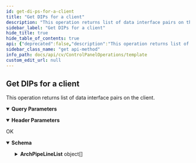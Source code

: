 ```yaml
---
id: get-di-ps-for-a-client
title: "Get DIPs for a client"
description: "This operation returns list of data interface pairs on the client."
sidebar_label: "Get DIPs for a client"
hide_title: true
hide_table_of_contents: true
api: {"deprecated":false,"description":"This operation returns list of data interface pairs on the client.\n","operationId":"Get DIPs for a client","parameters":[{"description":"","explode":true,"in":"query","name":"ClientId","schema":{"example":"{{clientId}}","type":"string"}},{"description":"","in":"header","name":"Authtoken","schema":{"example":"{{TOKEN}}","type":"string"}}],"tags":["Data Interface Pairs"],"responses":{"200":{"description":"OK","content":{"application/json":{"schema":{"type":"object","properties":{"ArchPipeLineList":{"type":"array","items":{"type":"object","properties":{"destGroupId":{"type":"integer"},"srcGroupId":{"type":"integer"},"isActive":{"type":"integer"},"destGroupEntity":{"type":"object","properties":{"_type_":{"type":"integer"}}},"destClientEntity":{"type":"object","properties":{"_type_":{"type":"integer"}}},"client2":{"type":"object","properties":{"name":{"type":"string"},"id":{"type":"integer"}}},"client1":{"type":"object","properties":{"name":{"type":"string"},"id":{"type":"integer"}}},"srcClientEntity":{"type":"object","properties":{"_type_":{"type":"integer"}}},"srcGroupEntity":{"type":"object","properties":{"_type_":{"type":"integer"}}}}}}},"x-examples":{"Example 1":{"ArchPipeLineList":[{"destGroupId":0,"srcGroupId":9035,"isActive":1,"destGroupEntity":{"_type_":28},"destClientEntity":{"_type_":3},"client2":{"name":"1.2.236.192","id":758},"client1":{"name":"172.*","id":0},"srcClientEntity":{"_type_":3},"srcGroupEntity":{"_type_":28}}]}}},"examples":{"Example 1":{"value":{"ArchPipeLineList":[{"destGroupId":0,"srcGroupId":9035,"isActive":1,"destGroupEntity":{"_type_":28},"destClientEntity":{"_type_":3},"client2":{"name":"1.2.236.192","id":758},"client1":{"name":"172.*","id":0},"srcClientEntity":{"_type_":3},"srcGroupEntity":{"_type_":28}}]}}}}}}},"method":"get","path":"/CommServ/DataInterfacePairs","servers":[{"url":"http://{hostname}/webconsole/api","variables":{"hostname":{"default":"localhost","description":"Webconsole"}}}],"info":{"title":"Template","contact":{},"version":"1.0","description":"Template"},"postman":{"name":"Get DIPs for a client","description":{"content":"This operation returns list of data interface pairs on the client.\n","type":"text/plain"},"url":{"path":["CommServ","DataInterfacePairs"],"host":["{{baseUrl}}"],"query":[{"disabled":false,"key":"ClientId","value":""}],"variable":[]},"header":[{"disabled":false,"description":{"content":"","type":"text/plain"},"key":"Authtoken","value":""},{"key":"Accept","value":"application/json"}],"method":"GET"}}
sidebar_class_name: "get api-method"
info_path: docs/api/cv/ControlPanelOperations/template
custom_edit_url: null
---
```



## Get DIPs for a client



This operation returns list of data interface pairs on the client.


<details style={{"marginBottom":"1rem"}} data-collapsed={false} open={true}><summary style={{}}><strong>Query Parameters</strong></summary><div><ul><ParamsItem className={"paramsItem"} param={{"description":"","explode":true,"in":"query","name":"ClientId","schema":{"example":"{{clientId}}","type":"string"}}}></ParamsItem></ul></div></details><details style={{"marginBottom":"1rem"}} data-collapsed={false} open={true}><summary style={{}}><strong>Header Parameters</strong></summary><div><ul><ParamsItem className={"paramsItem"} param={{"description":"","in":"header","name":"Authtoken","schema":{"example":"{{TOKEN}}","type":"string"}}}></ParamsItem></ul></div></details><div><ApiTabs><TabItem label={"200"} value={"200"}><div>

OK

</div><div><MimeTabs schemaType={"response"}><TabItem label={"application/json"} value={"application/json"}><SchemaTabs><TabItem label={"Schema"} value={"Schema"}><details style={{}} data-collapsed={false} open={true}><summary style={{"textAlign":"left"}}><strong>Schema</strong></summary><div style={{"textAlign":"left","marginLeft":"1rem"}}></div><ul style={{"marginLeft":"1rem"}}><SchemaItem collapsible={true} className={"schemaItem"}><details style={{}}><summary style={{}}><strong>ArchPipeLineList</strong><span style={{"opacity":"0.6"}}> object[]</span></summary><div style={{"marginLeft":"1rem"}}><SchemaItem collapsible={false} name={"destGroupId"} required={false} deprecated={undefined} schemaDescription={undefined} schemaName={"integer"} qualifierMessage={undefined} defaultValue={undefined}></SchemaItem><SchemaItem collapsible={false} name={"srcGroupId"} required={false} deprecated={undefined} schemaDescription={undefined} schemaName={"integer"} qualifierMessage={undefined} defaultValue={undefined}></SchemaItem><SchemaItem collapsible={false} name={"isActive"} required={false} deprecated={undefined} schemaDescription={undefined} schemaName={"integer"} qualifierMessage={undefined} defaultValue={undefined}></SchemaItem><SchemaItem collapsible={true} className={"schemaItem"}><details style={{}}><summary style={{}}><strong>destGroupEntity</strong><span style={{"opacity":"0.6"}}> object</span></summary><div style={{"marginLeft":"1rem"}}><SchemaItem collapsible={false} name={"_type_"} required={false} deprecated={undefined} schemaDescription={undefined} schemaName={"integer"} qualifierMessage={undefined} defaultValue={undefined}></SchemaItem></div></details></SchemaItem><SchemaItem collapsible={true} className={"schemaItem"}><details style={{}}><summary style={{}}><strong>destClientEntity</strong><span style={{"opacity":"0.6"}}> object</span></summary><div style={{"marginLeft":"1rem"}}><SchemaItem collapsible={false} name={"_type_"} required={false} deprecated={undefined} schemaDescription={undefined} schemaName={"integer"} qualifierMessage={undefined} defaultValue={undefined}></SchemaItem></div></details></SchemaItem><SchemaItem collapsible={true} className={"schemaItem"}><details style={{}}><summary style={{}}><strong>client2</strong><span style={{"opacity":"0.6"}}> object</span></summary><div style={{"marginLeft":"1rem"}}><SchemaItem collapsible={false} name={"name"} required={false} deprecated={undefined} schemaDescription={undefined} schemaName={"string"} qualifierMessage={undefined} defaultValue={undefined}></SchemaItem><SchemaItem collapsible={false} name={"id"} required={false} deprecated={undefined} schemaDescription={undefined} schemaName={"integer"} qualifierMessage={undefined} defaultValue={undefined}></SchemaItem></div></details></SchemaItem><SchemaItem collapsible={true} className={"schemaItem"}><details style={{}}><summary style={{}}><strong>client1</strong><span style={{"opacity":"0.6"}}> object</span></summary><div style={{"marginLeft":"1rem"}}><SchemaItem collapsible={false} name={"name"} required={false} deprecated={undefined} schemaDescription={undefined} schemaName={"string"} qualifierMessage={undefined} defaultValue={undefined}></SchemaItem><SchemaItem collapsible={false} name={"id"} required={false} deprecated={undefined} schemaDescription={undefined} schemaName={"integer"} qualifierMessage={undefined} defaultValue={undefined}></SchemaItem></div></details></SchemaItem><SchemaItem collapsible={true} className={"schemaItem"}><details style={{}}><summary style={{}}><strong>srcClientEntity</strong><span style={{"opacity":"0.6"}}> object</span></summary><div style={{"marginLeft":"1rem"}}><SchemaItem collapsible={false} name={"_type_"} required={false} deprecated={undefined} schemaDescription={undefined} schemaName={"integer"} qualifierMessage={undefined} defaultValue={undefined}></SchemaItem></div></details></SchemaItem><SchemaItem collapsible={true} className={"schemaItem"}><details style={{}}><summary style={{}}><strong>srcGroupEntity</strong><span style={{"opacity":"0.6"}}> object</span></summary><div style={{"marginLeft":"1rem"}}><SchemaItem collapsible={false} name={"_type_"} required={false} deprecated={undefined} schemaDescription={undefined} schemaName={"integer"} qualifierMessage={undefined} defaultValue={undefined}></SchemaItem></div></details></SchemaItem></div></details></SchemaItem></ul></details></TabItem><TabItem label={"Example (from schema)"} value={"Example (from schema)"}><ResponseSamples responseExample={"{\n  \"ArchPipeLineList\": [\n    {\n      \"destGroupId\": 0,\n      \"srcGroupId\": 0,\n      \"isActive\": 0,\n      \"destGroupEntity\": {\n        \"_type_\": 0\n      },\n      \"destClientEntity\": {\n        \"_type_\": 0\n      },\n      \"client2\": {\n        \"name\": \"string\",\n        \"id\": 0\n      },\n      \"client1\": {\n        \"name\": \"string\",\n        \"id\": 0\n      },\n      \"srcClientEntity\": {\n        \"_type_\": 0\n      },\n      \"srcGroupEntity\": {\n        \"_type_\": 0\n      }\n    }\n  ]\n}"} language={"json"}></ResponseSamples></TabItem><TabItem label={" Example 1"} value={" Example 1"}><ResponseSamples responseExample={"{\n  \"ArchPipeLineList\": [\n    {\n      \"destGroupId\": 0,\n      \"srcGroupId\": 9035,\n      \"isActive\": 1,\n      \"destGroupEntity\": {\n        \"_type_\": 28\n      },\n      \"destClientEntity\": {\n        \"_type_\": 3\n      },\n      \"client2\": {\n        \"name\": \"1.2.236.192\",\n        \"id\": 758\n      },\n      \"client1\": {\n        \"name\": \"172.*\",\n        \"id\": 0\n      },\n      \"srcClientEntity\": {\n        \"_type_\": 3\n      },\n      \"srcGroupEntity\": {\n        \"_type_\": 28\n      }\n    }\n  ]\n}"} language={"json"}></ResponseSamples></TabItem></SchemaTabs></TabItem></MimeTabs></div></TabItem></ApiTabs></div>
      